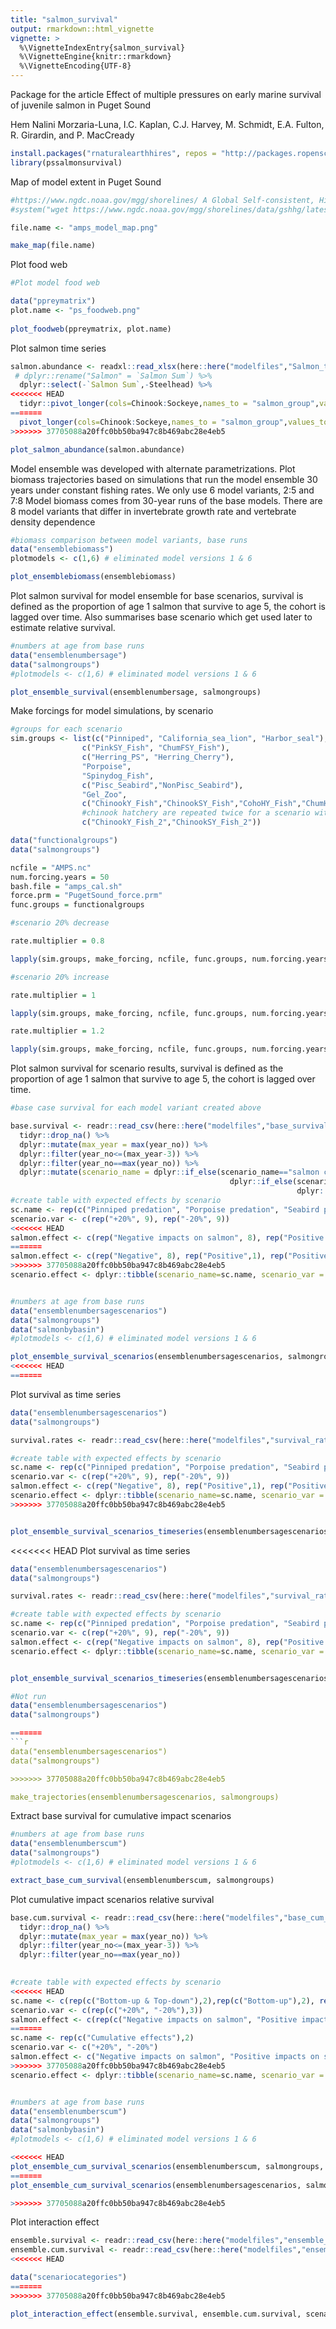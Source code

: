 ```yaml
---
title: "salmon_survival"
output: rmarkdown::html_vignette
vignette: >
  %\VignetteIndexEntry{salmon_survival}
  %\VignetteEngine{knitr::rmarkdown}
  %\VignetteEncoding{UTF-8}
---
```


Package for the article
Effect of multiple pressures on early marine survival of juvenile salmon in Puget Sound

Hem Nalini Morzaria-Luna, I.C. Kaplan, C.J. Harvey, M. Schmidt, E.A. Fulton, R. Girardin, and P. MacCready


```r
install.packages("rnaturalearthhires", repos = "http://packages.ropensci.org", type = "source")
library(pssalmonsurvival)

```

Map of model extent in Puget Sound

```r

#https://www.ngdc.noaa.gov/mgg/shorelines/ A Global Self-consistent, Hierarchical, High-resolution Geography Database
#system("wget https://www.ngdc.noaa.gov/mgg/shorelines/data/gshhg/latest/gshhg-shp-2.3.7.zip")

file.name <- "amps_model_map.png"

make_map(file.name)

```

Plot food web

```r
#Plot model food web

data("ppreymatrix")
plot.name <- "ps_foodweb.png"
  
plot_foodweb(ppreymatrix, plot.name)


```

Plot salmon time series
```r

salmon.abundance <- readxl::read_xlsx(here::here("modelfiles","Salmon_timeline_Losee.xlsx"), sheet = 1) %>% 
 # dplyr::rename("Salmon" = `Salmon Sum`) %>% 
  dplyr::select(-`Salmon Sum`,-Steelhead) %>% 
<<<<<<< HEAD
  tidyr::pivot_longer(cols=Chinook:Sockeye,names_to = "salmon_group",values_to = "biomass_mt")
=======
  pivot_longer(cols=Chinook:Sockeye,names_to = "salmon_group",values_to = "biomass_mt")
>>>>>>> 37705088a20ffc0bb50ba947c8b469abc28e4eb5

plot_salmon_abundance(salmon.abundance)

```


Model ensemble was developed with alternate parametrizations. Plot biomass trajectories based on simulations that run the model ensemble 30 years under constant fishing rates. We only use 6 model variants, 2:5 and 7:8
Model biomass comes from 30-year runs of the base models. There are 8 model variants that differ in invertebrate growth rate and vertebrate density dependence 

```r

#biomass comparison between model variants, base runs
data("ensemblebiomass")
plotmodels <- c(1,6) # eliminated model versions 1 & 6

plot_ensemblebiomass(ensemblebiomass)

```


Plot salmon survival for model ensemble for base scenarios, survival is defined as the proportion of age 1 salmon that survive to age 5, the cohort is lagged over time. 
Also summarises base scenario which get used later to estimate relative survival.

```r
#numbers at age from base runs
data("ensemblenumbersage")
data("salmongroups")
#plotmodels <- c(1,6) # eliminated model versions 1 & 6

plot_ensemble_survival(ensemblenumbersage, salmongroups)

```

Make forcings for model simulations, by scenario

```r

#groups for each scenario
sim.groups <- list(c("Pinniped", "California_sea_lion", "Harbor_seal"), 
                c("PinkSY_Fish", "ChumFSY_Fish"), 
                c("Herring_PS", "Herring_Cherry"),
                "Porpoise",
                "Spinydog_Fish", 
                c("Pisc_Seabird","NonPisc_Seabird"),
                "Gel_Zoo", 
                c("ChinookY_Fish","ChinookSY_Fish","CohoHY_Fish","ChumHSY_Fish"),
                #chinook hatchery are repeated twice for a scenario with just Chinook
                c("ChinookY_Fish_2","ChinookSY_Fish_2"))

data("functionalgroups")
data("salmongroups")

ncfile = "AMPS.nc"
num.forcing.years = 50
bash.file = "amps_cal.sh"
force.prm = "PugetSound_force.prm"
func.groups = functionalgroups

#scenario 20% decrease

rate.multiplier = 0.8

lapply(sim.groups, make_forcing, ncfile, func.groups, num.forcing.years, rate.multiplier, bash.file, force.prm, salmongroups)

#scenario 20% increase

rate.multiplier = 1

lapply(sim.groups, make_forcing, ncfile, func.groups, num.forcing.years, rate.multiplier, bash.file, force.prm, salmongroups)

rate.multiplier = 1.2

lapply(sim.groups, make_forcing, ncfile, func.groups, num.forcing.years, rate.multiplier, bash.file, force.prm, salmongroups)


```


Plot salmon survival for scenario results, survival is defined as the proportion of age 1 salmon that survive to age 5, the cohort is lagged over time. 

```r

#base case survival for each model variant created above

base.survival <- readr::read_csv(here::here("modelfiles","base_survival.csv")) %>% 
  tidyr::drop_na() %>%
  dplyr::mutate(max_year = max(year_no)) %>% 
  dplyr::filter(year_no<=(max_year-3)) %>% 
  dplyr::filter(year_no==max(year_no)) %>% 
  dplyr::mutate(scenario_name = dplyr::if_else(scenario_name=="salmon competition","wild pink and chum salmon competition",
                                                 dplyr::if_else(scenario_name=="mammal predation","pinniped predation",
                                                                dplyr::if_else(scenario_name=="seabirds predation","seabird predation", scenario_name)))) 
#create table with expected effects by scenario
sc.name <- rep(c("Pinniped predation", "Porpoise predation", "Seabird predation", "Spiny dogfish predation", "Hatchery Chinook competition", "Hatchery competition", "Wild pink & chum salmon competition", "Gelatinous zooplankton abundance", "Herring abundance"),2)
scenario.var <- c(rep("+20%", 9), rep("-20%", 9))
<<<<<<< HEAD
salmon.effect <- c(rep("Negative impacts on salmon", 8), rep("Positive impacts on salmon",1), rep("Positive impacts on salmon", 8), rep("Negative impacts on salmon",1))
=======
salmon.effect <- c(rep("Negative", 8), rep("Positive",1), rep("Positive", 8), rep("Negative",1))
>>>>>>> 37705088a20ffc0bb50ba947c8b469abc28e4eb5
scenario.effect <- dplyr::tibble(scenario_name=sc.name, scenario_var = scenario.var, salmon_effect = salmon.effect)


#numbers at age from base runs
data("ensemblenumbersagescenarios")
data("salmongroups")
data("salmonbybasin")
#plotmodels <- c(1,6) # eliminated model versions 1 & 6

plot_ensemble_survival_scenarios(ensemblenumbersagescenarios, salmongroups, plotmodels, base.survival, salmonbybasin, scenario.effect)
<<<<<<< HEAD
=======


```

Plot survival as time series

```r
data("ensemblenumbersagescenarios")
data("salmongroups")

survival.rates <- readr::read_csv(here::here("modelfiles","survival_rates.csv"))

#create table with expected effects by scenario
sc.name <- rep(c("Pinniped predation", "Porpoise predation", "Seabird predation", "Spiny dogfish predation", "Hatchery Chinook competition", "Hatchery competition", "Wild pink & chum salmon competition", "Gelatinous zooplankton abundance", "Herring abundance"),2)
scenario.var <- c(rep("+20%", 9), rep("-20%", 9))
salmon.effect <- c(rep("Negative", 8), rep("Positive",1), rep("Positive", 8), rep("Negative",1))
scenario.effect <- dplyr::tibble(scenario_name=sc.name, scenario_var = scenario.var, salmon_effect = salmon.effect)
>>>>>>> 37705088a20ffc0bb50ba947c8b469abc28e4eb5


plot_ensemble_survival_scenarios_timeseries(ensemblenumbersagescenarios, salmongroups, scenario.effect)

```

<<<<<<< HEAD
Plot survival as time series

```r
data("ensemblenumbersagescenarios")
data("salmongroups")

survival.rates <- readr::read_csv(here::here("modelfiles","survival_rates.csv"))

#create table with expected effects by scenario
sc.name <- rep(c("Pinniped predation", "Porpoise predation", "Seabird predation", "Spiny dogfish predation", "Hatchery Chinook competition", "Hatchery competition", "Wild pink & chum salmon competition", "Gelatinous zooplankton abundance", "Herring abundance"),2)
scenario.var <- c(rep("+20%", 9), rep("-20%", 9))
salmon.effect <- c(rep("Negative impacts on salmon", 8), rep("Positive impacts on salmon",1), rep("Positive impacts on salmon", 8), rep("Negative impacts on salmon",1))
scenario.effect <- dplyr::tibble(scenario_name=sc.name, scenario_var = scenario.var, salmon_effect = salmon.effect)


plot_ensemble_survival_scenarios_timeseries(ensemblenumbersagescenarios, salmongroups, scenario.effect)

```

```r
#Not run
data("ensemblenumbersagescenarios")
data("salmongroups")

=======
```r
data("ensemblenumbersagescenarios")
data("salmongroups")

>>>>>>> 37705088a20ffc0bb50ba947c8b469abc28e4eb5

make_trajectories(ensemblenumbersagescenarios, salmongroups)

```

Extract base survival for cumulative impact scenarios

```r
#numbers at age from base runs
data("ensemblenumberscum")
data("salmongroups")
#plotmodels <- c(1,6) # eliminated model versions 1 & 6

extract_base_cum_survival(ensemblenumberscum, salmongroups)


```


Plot cumulative impact scenarios relative survival
```r

base.cum.survival <- readr::read_csv(here::here("modelfiles","base_cum_survival.csv")) %>% 
  tidyr::drop_na() %>%
  dplyr::mutate(max_year = max(year_no)) %>% 
  dplyr::filter(year_no<=(max_year-3)) %>% 
  dplyr::filter(year_no==max(year_no)) 
     

#create table with expected effects by scenario
<<<<<<< HEAD
sc.name <- c(rep(c("Bottom-up & Top-down"),2),rep(c("Bottom-up"),2), rep(c("Top-down"),2))
scenario.var <- c(rep(c("+20%", "-20%"),3))
salmon.effect <- c(rep(c("Negative impacts on salmon", "Positive impacts on salmon"), 3))
=======
sc.name <- rep(c("Cumulative effects"),2)
scenario.var <- c("+20%", "-20%")
salmon.effect <- c("Negative impacts on salmon", "Positive impacts on salmon")
>>>>>>> 37705088a20ffc0bb50ba947c8b469abc28e4eb5
scenario.effect <- dplyr::tibble(scenario_name=sc.name, scenario_var = scenario.var, salmon_effect = salmon.effect)


#numbers at age from base runs
data("ensemblenumberscum")
data("salmongroups")
data("salmonbybasin")
#plotmodels <- c(1,6) # eliminated model versions 1 & 6

<<<<<<< HEAD
plot_ensemble_cum_survival_scenarios(ensemblenumberscum, salmongroups, base.cum.survival, salmonbybasin, scenario.effect)
=======
plot_ensemble_cum_survival_scenarios(ensemblenumbersagescenarios, salmongroups, base.cum.survival, salmonbybasin, scenario.effect)

>>>>>>> 37705088a20ffc0bb50ba947c8b469abc28e4eb5


```

Plot interaction effect

```r

ensemble.survival <- readr::read_csv(here::here("modelfiles","ensemble_survival.csv")) 
ensemble.cum.survival <- readr::read_csv(here::here("modelfiles","ensemble_cum_survival.csv")) 
<<<<<<< HEAD

data("scenariocategories")
=======
>>>>>>> 37705088a20ffc0bb50ba947c8b469abc28e4eb5

plot_interaction_effect(ensemble.survival, ensemble.cum.survival, scenariocategories)
```

